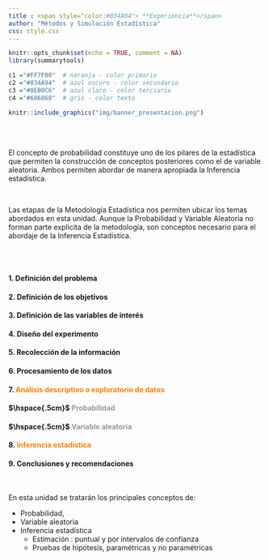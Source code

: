 ```yaml
---
title : <span style="color:#034A94"> **Experiencia**</span>
author: "Métodos y Simulación Estadística"
css: style.css
---
```




```r
knitr::opts_chunk$set(echo = TRUE, comment = NA)
library(summarytools)

c1 ="#FF7F00"  # naranja - color primario 
c2 ="#034A94"  # azul oscuro - color secundario
c3 ="#0EB0C6"  # azul claro - color terciario
c4 ="#686868"  # gris - color texto
```


```r
knitr::include_graphics("img/banner_presentacion.png")
```

</br></br>

El concepto de probabilidad constituye uno de los pilares de la estadística que permiten la construcción de conceptos posteriores como el de variable aleatoria. Ambos permiten abordar de manera apropiada la Inferencia estadística. 

</br>

Las etapas de la  Metodología Estadística nos permiten ubicar los temas abordados en esta unidad. Aunque la Probabilidad y Variable Aleatoria no forman parte explicita de la metodología, son conceptos necesario para el abordaje de la Inferencia Estadística.

</br></br>

<div class="content-box-blue">

#### 1. **Definición del problema**
#### 2. **Definición de los objetivos**
#### 3. **Definición de las variables de interés**
#### 4. **Diseño del experimento**
#### 5. **Recolección de la información**
#### 6. **Procesamiento de los datos**
#### 7. <span style="color:#FF7F00">**Análisis descriptivo o exploratorio de datos**</span>
#### $\hspace{.5cm}$    <span style="color:#999999">**Probabilidad**</span>
#### $\hspace{.5cm}$    <span style="color:#999999">**Variable aleatoria**</span>
#### 8. <span style="color:#FF7F00">**Inferencia estadística**</span>
#### 9. **Conclusiones y recomendaciones**

</div>

</br>

En esta unidad se tratarán los principales conceptos de:

* Probabilidad,
* Variable aleatoria 
* Inferencia estadística
  + Estimación : puntual y por intervalos de confianza
  + Pruebas de hipótesis, paramétricas y no paramétricas
  

